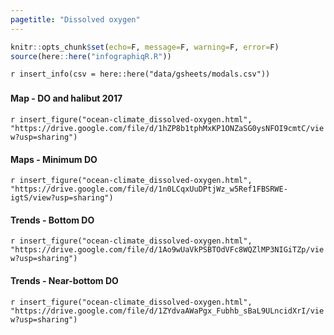 ```yaml
---
pagetitle: "Dissolved oxygen"
---
```


```r
knitr::opts_chunk$set(echo=F, message=F, warning=F, error=F)
source(here::here("infographiqR.R"))
```

`r insert_info(csv = here::here("data/gsheets/modals.csv"))`


### {.tabset}

#### Map - DO and halibut 2017

`r insert_figure("ocean-climate_dissolved-oxygen.html", "https://drive.google.com/file/d/1hZP8b1tphMxKP1ONZaSG0ysNFOI9cmtC/view?usp=sharing")`

#### Maps - Minimum DO

`r insert_figure("ocean-climate_dissolved-oxygen.html", "https://drive.google.com/file/d/1n0LCqxUuDPtjWz_w5Ref1FBSRWE-igtS/view?usp=sharing")`

#### Trends - Bottom DO

`r insert_figure("ocean-climate_dissolved-oxygen.html", "https://drive.google.com/file/d/1Ao9wUaVkPSBTOdVFc8WQZlMP3NIGiTZp/view?usp=sharing")`

#### Trends - Near-bottom DO

`r insert_figure("ocean-climate_dissolved-oxygen.html", "https://drive.google.com/file/d/1ZYdvaAWaPgx_Fubhb_sBaL9ULncidXrI/view?usp=sharing")`
